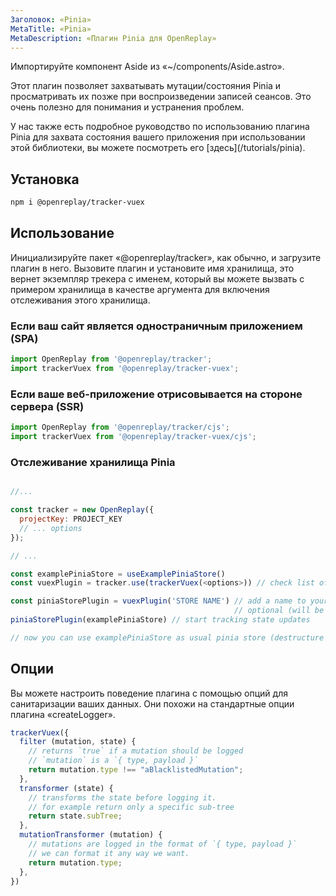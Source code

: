 ```yaml
---
Заголовок: «Pinia»
MetaTitle: «Pinia»
MetaDescription: «Плагин Pinia для OpenReplay»
---
```

Импортируйте компонент Aside из «~/components/Aside.astro».

Этот плагин позволяет захватывать мутации/состояния Pinia и просматривать их позже при воспроизведении записей сеансов. Это очень полезно для понимания и устранения проблем.

<Aside type="tip">
  У нас также есть подробное руководство по использованию плагина Pinia для захвата состояния вашего приложения при использовании этой библиотеки, вы можете посмотреть его [здесь](/tutorials/pinia).
</Aside>

## Установка


```bash
npm i @openreplay/tracker-vuex
```


## Использование

Инициализируйте пакет «@openreplay/tracker», как обычно, и загрузите плагин в него. Вызовите плагин и установите имя хранилища, это вернет экземпляр трекера с именем, который вы можете вызвать с примером хранилища в качестве аргумента для включения отслеживания этого хранилища.

### Если ваш сайт является одностраничным приложением (SPA)


```js
import OpenReplay from '@openreplay/tracker';
import trackerVuex from '@openreplay/tracker-vuex';
```


### Если ваше веб-приложение отрисовывается на стороне сервера (SSR)


```js
import OpenReplay from '@openreplay/tracker/cjs';
import trackerVuex from '@openreplay/tracker-vuex/cjs';
```


### Отслеживание хранилища Pinia


```js

//...

const tracker = new OpenReplay({
  projectKey: PROJECT_KEY
  // ... options
});

// ...

const examplePiniaStore = useExamplePiniaStore()
const vuexPlugin = tracker.use(trackerVuex(<options>)) // check list of available options below

const piniaStorePlugin = vuexPlugin('STORE NAME') // add a name to your store, 
                                                  // optional (will be randomly generated otherwise)
piniaStorePlugin(examplePiniaStore) // start tracking state updates

// now you can use examplePiniaStore as usual pinia store (destructure values or return it as a whole etc)
```


## Опции

Вы можете настроить поведение плагина с помощью опций для санитаризации ваших данных. Они похожи на стандартные опции плагина «createLogger».


```js
trackerVuex({
  filter (mutation, state) {
    // returns `true` if a mutation should be logged
    // `mutation` is a `{ type, payload }`
    return mutation.type !== "aBlacklistedMutation";
  },
  transformer (state) {
    // transforms the state before logging it.
    // for example return only a specific sub-tree
    return state.subTree;
  },
  mutationTransformer (mutation) {
    // mutations are logged in the format of `{ type, payload }`
    // we can format it any way we want.
    return mutation.type;
  },
})
```


